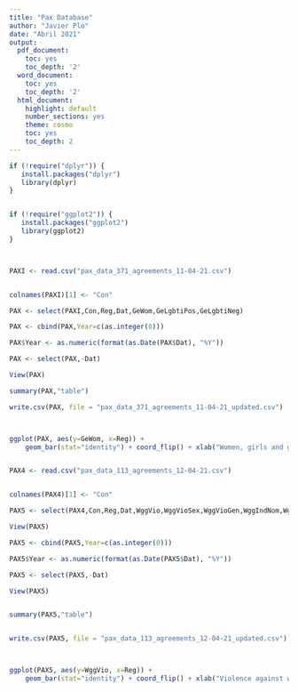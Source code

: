 ---
title: "Pax Database"
author: "Javier Plo"
date: "Abril 2021"
output:
  pdf_document:
    toc: yes
    toc_depth: '2'
  word_document:
    toc: yes
    toc_depth: '2'
  html_document:
    highlight: default
    number_sections: yes
    theme: cosmo
    toc: yes
    toc_depth: 2
---





```{r,eval=TRUE,echo=TRUE}


if (!require("dplyr")) {
   install.packages("dplyr")
   library(dplyr)
}


if (!require("ggplot2")) {
   install.packages("ggplot2")
   library(ggplot2)
}




```


```{r,eval=TRUE,echo=TRUE}

PAXI <- read.csv("pax_data_371_agreements_11-04-21.csv")


colnames(PAXI)[1] <- "Con"

PAX <- select(PAXI,Con,Reg,Dat,GeWom,GeLgbtiPos,GeLgbtiNeg)

PAX <- cbind(PAX,Year=c(as.integer(0)))

PAX$Year <- as.numeric(format(as.Date(PAX$Dat), "%Y"))

PAX <- select(PAX,-Dat)

View(PAX)

summary(PAX,"table")

write.csv(PAX, file = "pax_data_371_agreements_11-04-21_updated.csv")



ggplot(PAX, aes(y=GeWom, x=Reg)) + 
    geom_bar(stat="identity") + coord_flip() + xlab("Women, girls and gender references") + ylab("Regions")


PAX4 <- read.csv("pax_data_113_agreements_12-04-21.csv")


colnames(PAX4)[1] <- "Con"

PAX5 <- select(PAX4,Con,Reg,Dat,WggVio,WggVioSex,WggVioGen,WggIndNom,WggRefDisp,WggPreg)

View(PAX5)

PAX5 <- cbind(PAX5,Year=c(as.integer(0)))

PAX5$Year <- as.numeric(format(as.Date(PAX5$Dat), "%Y"))

PAX5 <- select(PAX5,-Dat)

View(PAX5)


summary(PAX5,"table")


write.csv(PAX5, file = "pax_data_113_agreements_12-04-21_updated.csv")



ggplot(PAX5, aes(y=WggVio, x=Reg)) + 
    geom_bar(stat="identity") + coord_flip() + xlab("Violence against women") + ylab("Regions")


```


